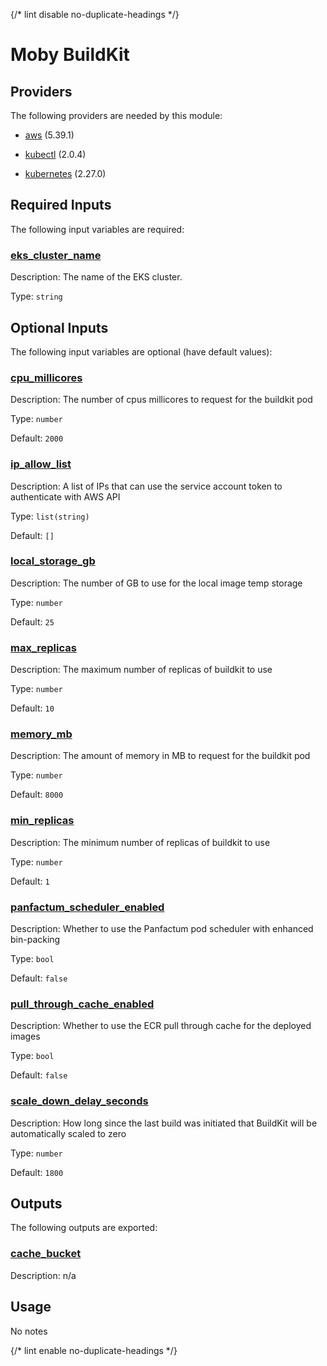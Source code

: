 
{/* lint disable no-duplicate-headings */}

# Moby BuildKit
<ModuleHeader name="kube_buildkit" sourceHref="https://github.com/Panfactum/stack/tree/__PANFACTUM_VERSION_MAIN__/packages/infrastructure/kube_buildkit" status="alpha" type="direct"/>

## Providers

The following providers are needed by this module:

-  [aws](https://registry.terraform.io/providers/hashicorp/aws/5.39.1/docs) (5.39.1)

-  [kubectl](#requirement\_kubectl) (2.0.4)

-  [kubernetes](https://registry.terraform.io/providers/hashicorp/kubernetes/2.27.0/docs) (2.27.0)

## Required Inputs

The following input variables are required:

### <a name="input_eks_cluster_name"></a> [eks\_cluster\_name](#input\_eks\_cluster\_name)

Description: The name of the EKS cluster.

Type: `string`

## Optional Inputs

The following input variables are optional (have default values):

### <a name="input_cpu_millicores"></a> [cpu\_millicores](#input\_cpu\_millicores)

Description: The number of cpus millicores to request for the buildkit pod

Type: `number`

Default: `2000`



### <a name="input_ip_allow_list"></a> [ip\_allow\_list](#input\_ip\_allow\_list)

Description: A list of IPs that can use the service account token to authenticate with AWS API

Type: `list(string)`

Default: `[]`


### <a name="input_local_storage_gb"></a> [local\_storage\_gb](#input\_local\_storage\_gb)

Description: The number of GB to use for the local image temp storage

Type: `number`

Default: `25`

### <a name="input_max_replicas"></a> [max\_replicas](#input\_max\_replicas)

Description: The maximum number of replicas of buildkit to use

Type: `number`

Default: `10`

### <a name="input_memory_mb"></a> [memory\_mb](#input\_memory\_mb)

Description: The amount of memory in MB to request for the buildkit pod

Type: `number`

Default: `8000`

### <a name="input_min_replicas"></a> [min\_replicas](#input\_min\_replicas)

Description: The minimum number of replicas of buildkit to use

Type: `number`

Default: `1`

### <a name="input_panfactum_scheduler_enabled"></a> [panfactum\_scheduler\_enabled](#input\_panfactum\_scheduler\_enabled)

Description: Whether to use the Panfactum pod scheduler with enhanced bin-packing

Type: `bool`

Default: `false`





### <a name="input_pull_through_cache_enabled"></a> [pull\_through\_cache\_enabled](#input\_pull\_through\_cache\_enabled)

Description: Whether to use the ECR pull through cache for the deployed images

Type: `bool`

Default: `false`


### <a name="input_scale_down_delay_seconds"></a> [scale\_down\_delay\_seconds](#input\_scale\_down\_delay\_seconds)

Description: How long since the last build was initiated that BuildKit will be automatically scaled to zero

Type: `number`

Default: `1800`

## Outputs

The following outputs are exported:

### <a name="output_cache_bucket"></a> [cache\_bucket](#output\_cache\_bucket)

Description: n/a

## Usage

No notes

{/* lint enable no-duplicate-headings */}
